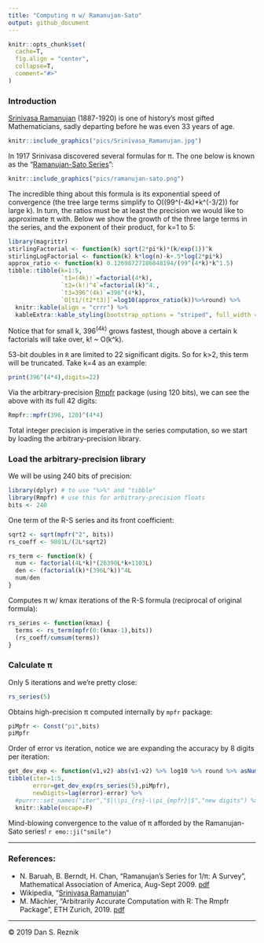 ```yaml
---
title: "Computing π w/ Ramanujan-Sato"
output: github_document
---
```


```r
knitr::opts_chunk$set(
  cache=T,
  fig.align = "center",
  collapse=T,
  comment="#>"
)
```

### Introduction

[Srinivasa Ramanujan](https://en.wikipedia.org/wiki/Srinivasa_Ramanujan) (1887-1920) is one of history's most gifted Mathematicians, sadly departing before he was even 33 years of age.

```r
knitr::include_graphics("pics/Srinivasa_Ramanujan.jpg")
```

In 1917 Srinivasa discovered several formulas for π. The one below is known as the "[Ramanujan-Sato Series](https://en.wikipedia.org/wiki/Ramanujan%E2%80%93Sato_series)": 

```r
knitr::include_graphics("pics/ramanujan-sato.png")
```

The incredible thing about this formula is its exponential speed of convergence (the tree large terms simplify to O((99^(-4k)*k^(-3/2)) for large k). In turn, the ratios must be at least the precision we would like to approximate π with. Below we show the growth of the three large terms in the series, and the exponent of their product, for k=1 to 5:

```r
library(magrittr)
stirlingFactorial <- function(k) sqrt(2*pi*k)*(k/exp(1))^k
stirlingLogFactorial <- function(k) k*log(n)-k+.5*log(2*pi*k)
approx_ratio <- function(k) 0.12698727186848194/(99^(4*k)*k^1.5)
tibble::tibble(k=1:5,
               `t1=(4k)!`=factorial(4*k),
               `t2=(k!)^4`=factorial(k)^4.,
               `t3=396^(4k)`=396^(4*k),
               `O[t1/(t2*t3)]`=log10(approx_ratio(k))%>%round) %>%
  knitr::kable(align = "crrr") %>%
  kableExtra::kable_styling(bootstrap_options = "striped", full_width = F,position="center")
```

Notice that for small k, $396^(4k)$ grows fastest, though above a certain k factorials will take over, k! ~ O(k^k).

53-bit doubles in `R` are limited to 22 significant digits. So for k>2, this term will be truncated. Take k=4 as an example:

```r
print(396^(4*4),digits=22)
```

Via the arbitrary-precision [Rmpfr](https://cran.r-project.org/web/packages/Rmpfr/vignettes/Rmpfr-pkg.pdf) package (using 120 bits), we can see the above with its full 42 digits:

```r
Rmpfr::mpfr(396, 120)^(4*4)
```

Total integer precision is imperative in the series computation, so we start by loading the arbitrary-precision library.

### Load the arbitrary-precision library

We will be using 240 bits of precision:

```r
library(dplyr) # to use "%>%" and "tibble"
library(Rmpfr) # use this for arbitrary-precision floats
bits <- 240
```

One term of the R-S series and its front coefficient:

```r
sqrt2 <- sqrt(mpfr("2", bits))
rs_coeff <- 9801L/(2L*sqrt2)

rs_term <- function(k) {
  num <- factorial(4L*k)*(26390L*k+1103L)
  den <- (factorial(k)*(396L^k))^4L
  num/den
}
```

Computes π w/ kmax iterations of the R-S formula (reciprocal of original formula):

```r
rs_series <- function(kmax) {
  terms <- rs_term(mpfr(0:(kmax-1),bits))
  (rs_coeff/cumsum(terms))
}
```

### Calculate π

Only 5 iterations and we're pretty close:

```r
rs_series(5)
```

Obtains high-precision π computed internally by `mpfr` package:

```r
piMpfr <- Const("pi",bits)
piMpfr
```

Order of error vs iteration, notice we are expanding the accuracy by 8 digits per iteration:

```r
get_dev_exp <- function(v1,v2) abs(v1-v2) %>% log10 %>% round %>% asNumeric()
tibble(iter=1:5,
       error=get_dev_exp(rs_series(5),piMpfr),
       newDigits=lag(error)-error) %>%
  #purrr::set_names("iter","$|\\pi_{rs}-\\pi_{mpfr}|$","new digits") %>%
  knitr::kable(escape=F)
```

Mind-blowing convergence to the value of π afforded by the Ramanujan-Sato series! `r emo::ji("smile")`

***

### References:

* N. Baruah, B. Berndt, H. Chan, "Ramanujan’s Series for 1/π: A Survey", Mathematical Association of America, Aug-Sept 2009. [pdf](https://faculty.math.illinois.edu/~berndt/articles/monthly567-587.pdf)
* Wikipedia, "[Srinivasa Ramanujan](https://en.wikipedia.org/wiki/Srinivasa_Ramanujan)"
* M. Mächler, "Arbitrarily Accurate Computation with R: The Rmpfr Package", ETH Zurich, 2019. [pdf](https://cran.r-project.org/web/packages/Rmpfr/vignettes/Rmpfr-pkg.pdf)

***

© 2019 Dan S. Reznik

